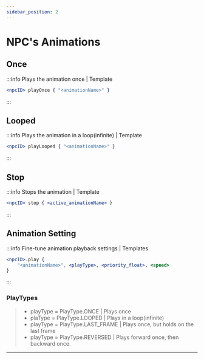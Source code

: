 ```yaml
---
sidebar_position: 2
---
```


# NPC's Animations

## Once

:::info Plays the animation once | Template
```jsx
<npcID> playOnce { "<animationName>" }
```
:::

## Looped

:::info Plays the animation in a loop(infinite) | Template
```jsx
<npcID> playLooped { "<animationName>" }
```
:::

## Stop

:::info Stops the animation | Template
```jsx
<npcID> stop { <active_animationName> }
```
:::

## Animation Setting

:::info Fine-tune animation playback settings | Templates
```jsx
<npcID>.play {
    "<animationName>", <playType>, <priority_float>, <speed>
}
```
:::

### PlayTypes

> - playType = PlayType.ONCE | Plays once
> - plaType = PlayType.LOOPED | Plays in a loop(infinite)
> - playType = PlayType.LAST_FRAME | Plays once, but holds on the last frame
> - playType = PlayType.REVERSED | Plays forward once, then backward once.

---